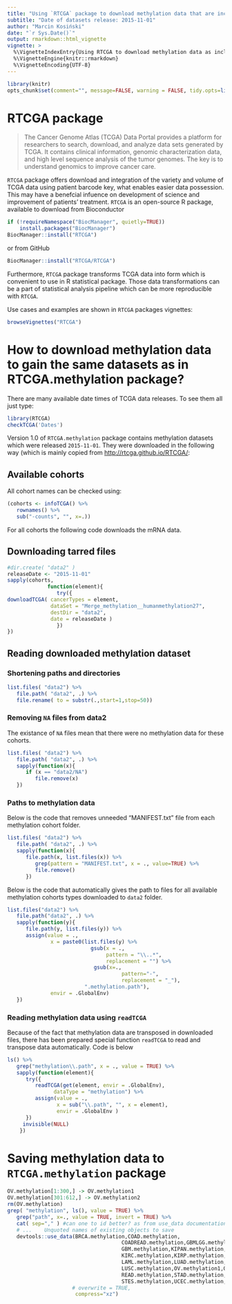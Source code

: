 ```yaml
---
title: "Using `RTCGA` package to download methylation data that are included in `RTCGA.methylation` package"
subtitle: "Date of datasets release: 2015-11-01"
author: "Marcin Kosiński"
date: "`r Sys.Date()`"
output: rmarkdown::html_vignette
vignette: >
  %\VignetteIndexEntry{Using RTCGA to download methylation data as included in RTCGA.methylation}
  %\VignetteEngine{knitr::rmarkdown}
  %\VignetteEncoding{UTF-8}
---
```


```r
library(knitr)
opts_chunk$set(comment="", message=FALSE, warning = FALSE, tidy.opts=list(keep.blank.line=TRUE, width.cutoff=150),options(width=150), eval = FALSE)
```

# RTCGA package

> The Cancer Genome Atlas (TCGA) Data Portal provides a platform for researchers to search, download, and analyze data sets generated by TCGA. It contains clinical information, genomic characterization data, and high level sequence analysis of the tumor genomes. The key is to understand genomics to improve cancer care.

`RTCGA` package offers download and integration of the variety and volume of TCGA data using patient barcode key, what enables easier data possession. This may have a benefcial infuence on  development of science and improvement of patients' treatment. `RTCGA` is an open-source R package, available to download from Bioconductor 

```r
if (!requireNamespace("BiocManager", quietly=TRUE))
    install.packages("BiocManager")
BiocManager::install("RTCGA")
```
or from GitHub
```r
BiocManager::install("RTCGA/RTCGA")
```

Furthermore, `RTCGA` package transforms TCGA data into form which is convenient to use in R statistical package. Those data transformations can be a part of statistical analysis pipeline which can be more reproducible with `RTCGA`.

Use cases and examples are shown in `RTCGA` packages vignettes:
```r
browseVignettes("RTCGA")
```

# How to download methylation data to gain the same datasets as in RTCGA.methylation package?

There are many available date times of TCGA data releases. To see them all just type:
```r
library(RTCGA)
checkTCGA('Dates')
```

Version 1.0 of `RTCGA.methylation` package contains methylation datasets which were released `2015-11-01`. They were downloaded in the following way (which is mainly copied from [http://rtcga.github.io/RTCGA/](http://rtcga.github.io/RTCGA/):

## Available cohorts

All cohort names can be checked using:
```r
(cohorts <- infoTCGA() %>% 
   rownames() %>% 
   sub("-counts", "", x=.))
```

For all cohorts the following code downloads the mRNA data.

## Downloading tarred files
```r
#dir.create( "data2" )
releaseDate <- "2015-11-01"
sapply(cohorts,
			 function(element){
			 	try({
downloadTCGA( cancerTypes = element, 
              dataSet = "Merge_methylation__humanmethylation27",
              destDir = "data2", 
              date = releaseDate )
				})
})
```

## Reading downloaded methylation dataset

### Shortening paths and directories 

```r
list.files( "data2") %>% 
   file.path( "data2", .) %>%
   file.rename( to = substr(.,start=1,stop=50))
```


### Removing `NA` files from data2

The existance of `NA` files mean that there were no methylation data for these cohorts.

```r
list.files( "data2") %>%
   file.path( "data2", .) %>%
   sapply(function(x){
      if (x == "data2/NA")
         file.remove(x)      
   })
```

### Paths to methylation data

Below is the code that removes unneeded "MANIFEST.txt" file from each methylation cohort folder.

```r
list.files( "data2") %>% 
   file.path( "data2", .) %>%
   sapply(function(x){
      file.path(x, list.files(x)) %>%
         grep(pattern = "MANIFEST.txt", x = ., value=TRUE) %>%
         file.remove()
      })
```

Below is the code that automatically gives the path to files for all available methylation cohorts types downloaded to `data2` folder.

```r

list.files("data2") %>%
   file.path("data2", .) %>%
   sapply(function(y){
      file.path(y, list.files(y)) %>%
      assign(value = .,
              x = paste0(list.files(y) %>%
                           gsub(x = .,
                                pattern = "\\..*",
                                replacement = "") %>%
                            gsub(x=.,
                            		 pattern="-",
                            		 replacement = "_"),
                         ".methylation.path"),
              envir = .GlobalEnv)
   })
```

### Reading methylation data using `readTCGA`

Because of the fact that methylation data are transposed in downloaded files, there has been prepared special function `readTCGA` to read and transpose data automatically. Code is below

```r
ls() %>%
   grep("methylation\\.path", x = ., value = TRUE) %>% 
   sapply(function(element){
      try({
         readTCGA(get(element, envir = .GlobalEnv),
               dataType = "methylation") %>%
         assign(value = .,
                x = sub("\\.path", "", x = element),
                envir = .GlobalEnv )
      }) 
     invisible(NULL)
    })
```

# Saving methylation data to `RTCGA.methylation` package


```r
OV.methylation[1:300,] -> OV.methylation1
OV.methylation[301:612,] -> OV.methylation2
rm(OV.methylation)
grep( "methylation", ls(), value = TRUE) %>%
   grep("path", x=., value = TRUE, invert = TRUE) %>%
   cat( sep="," ) #can one to id better? as from use_data documentation:
   # ...	Unquoted names of existing objects to save
   devtools::use_data(BRCA.methylation,COAD.methylation,
   									 COADREAD.methylation,GBMLGG.methylation,
   									 GBM.methylation,KIPAN.methylation,
   									 KIRC.methylation,KIRP.methylation,
   									 LAML.methylation,LUAD.methylation,
   									 LUSC.methylation,OV.methylation1,OV.methylation2,
   									 READ.methylation,STAD.methylation,
   									 STES.methylation,UCEC.methylation,
                     # overwrite = TRUE,
                      compress="xz")
```